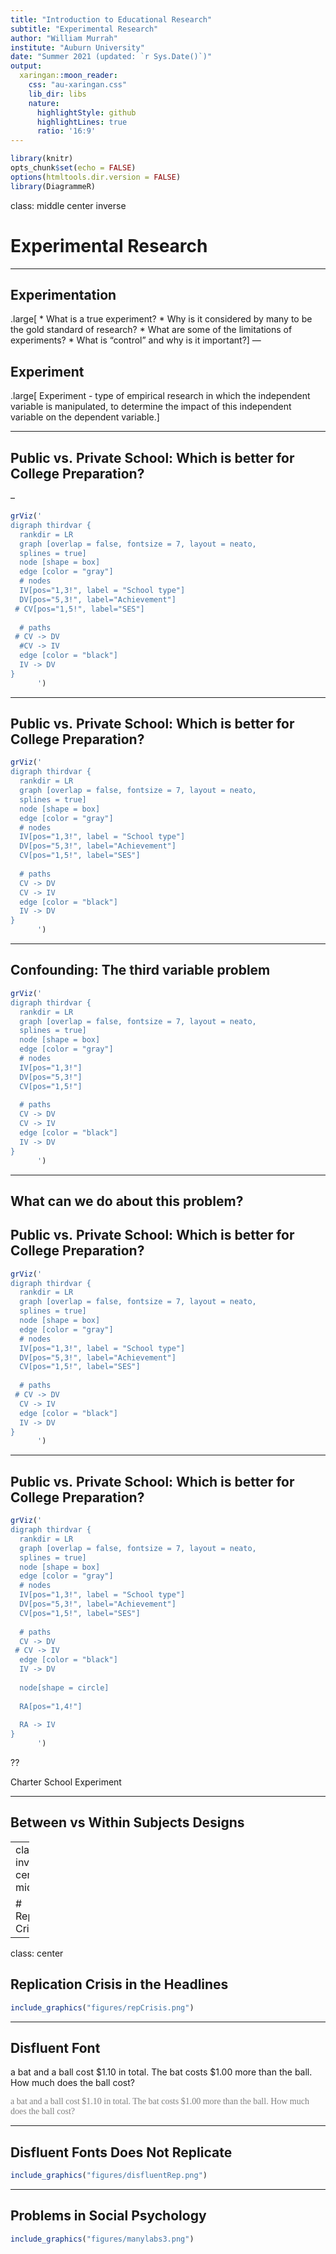 ```yaml
---
title: "Introduction to Educational Research"
subtitle: "Experimental Research"
author: "William Murrah"
institute: "Auburn University"
date: "Summer 2021 (updated: `r Sys.Date()`)"
output:
  xaringan::moon_reader:
    css: "au-xaringan.css"
    lib_dir: libs
    nature:
      highlightStyle: github
      highlightLines: true
      ratio: '16:9'
---
```



```r
library(knitr)
opts_chunk$set(echo = FALSE)
options(htmltools.dir.version = FALSE)
library(DiagrammeR)
```

class: middle center inverse

# Experimental Research


---

## Experimentation

.large[
* What is a true experiment?
* Why is it considered by many to be the gold standard of research?
* What are some of the limitations of experiments?
* What is "control" and why is it important?
]
---

## Experiment

.large[
Experiment - type of empirical research in which the independent variable is manipulated, to determine the impact of this independent variable on the dependent variable.
]

---

## Public vs. Private School: Which is better for College Preparation?

--

```r
grViz('
digraph thirdvar {
  rankdir = LR
  graph [overlap = false, fontsize = 7, layout = neato,
  splines = true]
  node [shape = box]
  edge [color = "gray"]
  # nodes
  IV[pos="1,3!", label = "School type"]
  DV[pos="5,3!", label="Achievement"]
 # CV[pos="1,5!", label="SES"]
  
  # paths
 # CV -> DV
  #CV -> IV
  edge [color = "black"]
  IV -> DV
}
      ')
```

---

## Public vs. Private School: Which is better for College Preparation?


```r
grViz('
digraph thirdvar {
  rankdir = LR
  graph [overlap = false, fontsize = 7, layout = neato,
  splines = true]
  node [shape = box]
  edge [color = "gray"]
  # nodes
  IV[pos="1,3!", label = "School type"]
  DV[pos="5,3!", label="Achievement"]
  CV[pos="1,5!", label="SES"]
  
  # paths
  CV -> DV
  CV -> IV
  edge [color = "black"]
  IV -> DV
}
      ')
```



---

## Confounding: The third variable problem

```r
grViz('
digraph thirdvar {
  rankdir = LR
  graph [overlap = false, fontsize = 7, layout = neato,
  splines = true]
  node [shape = box]
  edge [color = "gray"]
  # nodes
  IV[pos="1,3!"]
  DV[pos="5,3!"]
  CV[pos="1,5!"]
  
  # paths
  CV -> DV
  CV -> IV
  edge [color = "black"]
  IV -> DV
}
      ')
```

---

## What can we do about this problem?


## Public vs. Private School: Which is better for College Preparation?


```r
grViz('
digraph thirdvar {
  rankdir = LR
  graph [overlap = false, fontsize = 7, layout = neato,
  splines = true]
  node [shape = box]
  edge [color = "gray"]
  # nodes
  IV[pos="1,3!", label = "School type"]
  DV[pos="5,3!", label="Achievement"]
  CV[pos="1,5!", label="SES"]
  
  # paths
 # CV -> DV
  CV -> IV
  edge [color = "black"]
  IV -> DV
}
      ')
```

---

## Public vs. Private School: Which is better for College Preparation?


```r
grViz('
digraph thirdvar {
  rankdir = LR
  graph [overlap = false, fontsize = 7, layout = neato,
  splines = true]
  node [shape = box]
  edge [color = "gray"]
  # nodes
  IV[pos="1,3!", label = "School type"]
  DV[pos="5,3!", label="Achievement"]
  CV[pos="1,5!", label="SES"]
  
  # paths
  CV -> DV
 # CV -> IV
  edge [color = "black"]
  IV -> DV
  
  node[shape = circle]
  
  RA[pos="1,4!"]
  
  RA -> IV
}
      ')
```

??

Charter School Experiment


---

## Between vs Within Subjects Designs



---
class: inverse center middle

# Replication Crisis


---

class: center

## Replication Crisis in the Headlines

```r
include_graphics("figures/repCrisis.png")
```


---

## Disfluent Font
 
a bat and a ball cost $1.10 in total. The bat costs $1.00 more than the ball. How much does the ball cost? 

<font face='Agency FB' color = "gray"> a bat and a ball cost $1.10 in total. The bat costs $1.00 more than the ball. How much does the ball cost? </font>
 
---

## Disfluent Fonts Does Not Replicate

```r
include_graphics("figures/disfluentRep.png")
```

---

## Problems in Social Psychology

```r
include_graphics("figures/manylabs3.png")
```


